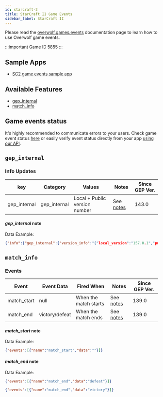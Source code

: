 ```yaml
---
id: starcraft-2
title: StarCraft II Game Events
sidebar_label: StarCraft II
---
```


Please read the [overwolf.games.events](.) documentation page to learn how to use Overwolf game events.

:::important Game ID
5855
:::

## Sample Apps

* [SC2 game events sample app](https://github.com/overwolf/events-sample-apps)

## Available Features

* [gep_internal](#gep_internal)
* [match_info](#match_info)

## Game events status

It's highly recommended to communicate errors to your users. Check game event status [here](/status/all) or easily verify event status directly from your app [using our API](/topics/using-events/how-to-check-events-status-from-app).

## `gep_internal`

### Info Updates

key          | Category    | Values                    | Notes                 | Since GEP Ver. |
------------ | ------------| ------------------------- | --------------------- | ------------- | 
gep_internal | gep_internal| Local + Public version number|See [notes](#gep_internal-note)|   143.0       |

#### *gep_internal* note

Data Example:

```json
{"info":{"gep_internal":{"version_info":"{"local_version":"157.0.1","public_version":"157.0.1","is_updated":true}"}},"feature":"gep_internal"}
```

## `match_info`

### Events

Event       | Event Data   | Fired When    | Notes              | Since GEP Ver. |
------------| -------------| --------------| ------------------ | --------------|
match_start | null         |When the match starts|See [notes](#match_start-note)|   139.0   | 
match_end   | victory/defeat|When the match ends|See [notes](#match_end-note)|   139.0   | 

#### *match_start* note

Data Example:

```json
{"events":[{"name":"match_start","data":""}]}
```

#### *match_end* note

Data Example:

```json
{"events":[{"name":"match_end","data":"defeat"}]}
```
```json
{"events":[{"name":"match_end","data":"victory"}]}
```
